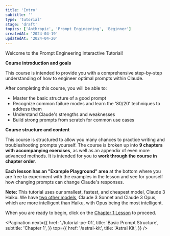 ```yaml
---
title: 'Intro'
subtitle: ''
type: 'tutorial'
stage: 'draft'
topics: ['Anthropic', 'Prompt Engineering', 'Beginner']
createdAt: '2024-04-19'
updatedAt: '2024-04-20'
---
```


Welcome to the Prompt Engineering Interactive Tutorial!

**Course introduction and goals**

This course is intended to provide you with a comprehensive step-by-step understanding of how to engineer optimal prompts within Claude.

After completing this course, you will be able to:

- Master the basic structure of a good prompt
- Recognize common failure modes and learn the '80/20' techniques to address them
- Understand Claude's strengths and weaknesses
- Build strong prompts from scratch for common use cases

**Course structure and content**

This course is structured to allow you many chances to practice writing and troubleshooting prompts yourself. The course is broken up into **9 chapters with accompanying exercises**, as well as an appendix of even more advanced methods. It is intended for you to **work through the course in chapter order**.

**Each lesson has an "Example Playground" area** at the bottom where you are free to experiment with the examples in the lesson and see for yourself how changing prompts can change Claude's responses.

**Note:** This tutorial uses our smallest, fastest, and cheapest model, Claude 3 Haiku. We have [two other models](https://docs.anthropic.com/claude/docs/models-overview), Claude 3 Sonnet and Claude 3 Opus, which are more intelligent than Haiku, with Opus being the most intelligent.

When you are ready to begin, click on the [Chapter 1 Lesson](/astral-kit/tutorial-pe-01) to proceed.

<Pagination
  next={{
    href: './tutorial-pe-01',
    title: 'Basic Prompt Structure',
    subtitle: 'Chapter 1',
  }}
  top={{
    href: '/astral-kit',
    title: 'Astral Kit',
  }}
/>
